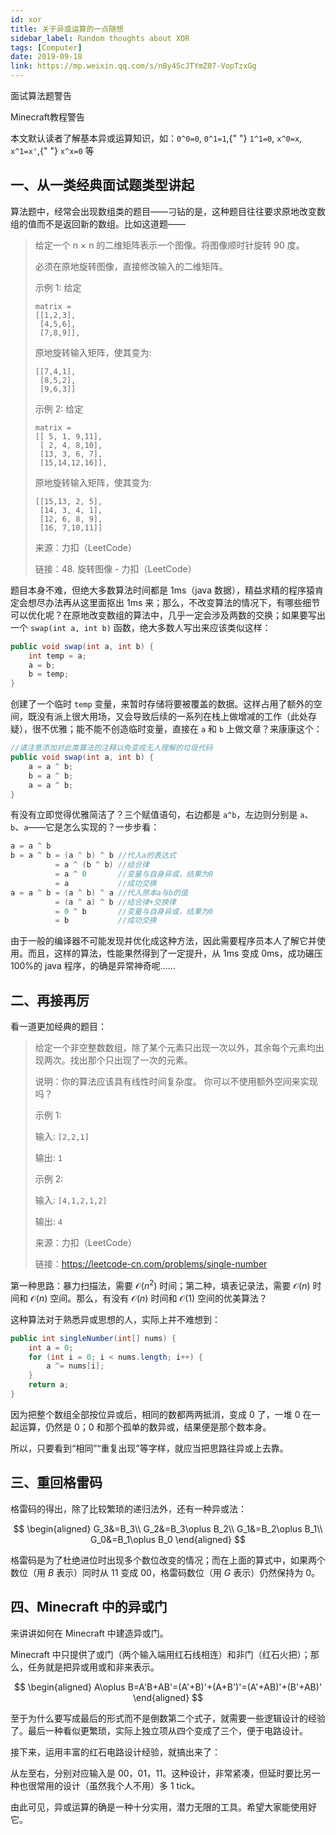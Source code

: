 ```yaml
---
id: xor
title: 关于异或运算的一点随想
sidebar_label: Random thoughts about XOR
tags: [Computer]
date: 2019-09-18
link: https://mp.weixin.qq.com/s/nBy4ScJTYmZ07-VopTzxGg
---
```



<DocMetadataBanner frontMatter={frontMatter} />

<p style={{ color: "orange" }}>面试算法题警告</p>
<p style={{ color: "orange" }}>Minecraft教程警告</p>
<p style={{ color: "orange" }}>
  本文默认读者了解基本异或运算知识，如：<code>0^0=0</code>, <code>0^1=1</code>,{" "}
  <code>1^1=0</code>, <code>x^0=x</code>, <code>x^1=x'</code>,{" "}
  <code>x^x=0</code> 等
</p>

## 一、从一类经典面试题类型讲起

算法题中，经常会出现数组类的题目——刁钻的是，这种题目往往要求原地改变数组的值而不是返回新的数组。比如这道题——

> 给定一个 n × n 的二维矩阵表示一个图像。将图像顺时针旋转 90 度。
>
> 必须在原地旋转图像，直接修改输入的二维矩阵。
>
> 示例 1: 给定
>
> ```text
> matrix =
> [[1,2,3],
>  [4,5,6],
>  [7,8,9]],
> ```
>
> 原地旋转输入矩阵，使其变为:
>
> ```text
> [[7,4,1],
>  [8,5,2],
>  [9,6,3]]
> ```
>
> 示例 2: 给定
>
> ```text
> matrix =
> [[ 5, 1, 9,11],
>  [ 2, 4, 8,10],
>  [13, 3, 6, 7],
>  [15,14,12,16]],
> ```
>
> 原地旋转输入矩阵，使其变为:
>
> ```text
> [[15,13, 2, 5],
>  [14, 3, 4, 1],
>  [12, 6, 8, 9],
>  [16, 7,10,11]]
> ```
>
> 来源：力扣（LeetCode）
>
> 链接：48. 旋转图像 - 力扣（LeetCode）

题目本身不难，但绝大多数算法时间都是 1ms（java 数据），精益求精的程序猿肯定会想尽办法再从这里面抠出 1ms 来；那么，不改变算法的情况下，有哪些细节可以优化呢？在原地改变数组的算法中，几乎一定会涉及两数的交换；如果要写出一个 `swap(int a, int b)` 函数，绝大多数人写出来应该类似这样：

```java
public void swap(int a, int b) {
    int temp = a;
    a = b;
    b = temp;
}
```

创建了一个临时 `temp` 变量，来暂时存储将要被覆盖的数据。这样占用了额外的空间，既没有派上很大用场，又会导致后续的一系列在栈上做增减的工作（此处存疑），很不优雅；能不能不创造临时变量，直接在 `a` 和 `b` 上做文章？来康康这个：

```java
//请注意添加对此类算法的注释以免变成无人理解的垃圾代码
public void swap(int a, int b) {
    a = a ^ b;
    b = a ^ b;
    a = a ^ b;
}
```

有没有立即觉得优雅简洁了？三个赋值语句，右边都是 `a^b`，左边则分别是 `a`、`b`、`a`——它是怎么实现的？一步步看：

```java
a = a ^ b
b = a ^ b = (a ^ b) ^ b //代入a的表达式
          = a ^ (b ^ b) //结合律
          = a ^ 0       //变量与自身异或，结果为0
          = a           //成功交换
a = a ^ b = (a ^ b) ^ a //代入原本a与b的值
          = (a ^ a) ^ b //结合律+交换律
          = 0 ^ b       //变量与自身异或，结果为0
          = b           //成功交换
```

由于一般的编译器不可能发现并优化成这种方法，因此需要程序员本人了解它并使用。而且，这样的算法，性能果然得到了一定提升，从 1ms 变成 0ms，成功碾压 100%的 java 程序，的确是异常神奇呢……

## 二、再接再厉

看一道更加经典的题目：

> 给定一个非空整数数组，除了某个元素只出现一次以外，其余每个元素均出现两次。找出那个只出现了一次的元素。
>
> 说明：你的算法应该具有线性时间复杂度。 你可以不使用额外空间来实现吗？
>
> 示例 1:
>
> 输入: `[2,2,1]`
>
> 输出: `1`
>
> 示例 2:
>
> 输入: `[4,1,2,1,2]`
>
> 输出: `4`
>
> 来源：力扣（LeetCode）
>
> 链接：https://leetcode-cn.com/problems/single-number

第一种思路：暴力扫描法，需要 $\mathcal{O}(n^2)$ 时间；第二种，填表记录法，需要 $\mathcal{O}(n)$ 时间和 $\mathcal{O}(n)$ 空间。那么，有没有 $\mathcal{O}(n)$ 时间和 $\mathcal{O}(1)$ 空间的优美算法？

这种算法对于熟悉异或思想的人，实际上并不难想到：

```java
public int singleNumber(int[] nums) {
    int a = 0;
    for (int i = 0; i < nums.length; i++) {
        a ^= nums[i];
    }
    return a;
}
```

因为把整个数组全部按位异或后，相同的数都两两抵消，变成 0 了，一堆 0 在一起运算，仍然是 0；0 和那个孤单的数异或，结果便是那个数本身。

所以，只要看到“相同”“重复出现”等字样，就应当把思路往异或上去靠。

## 三、重回格雷码

格雷码的得出，除了比较繁琐的递归法外，还有一种异或法：

$$
\begin{aligned}
G_3&=B_3\\
G_2&=B_3\oplus B_2\\
G_1&=B_2\oplus B_1\\
G_0&=B_1\oplus B_0
\end{aligned}
$$

格雷码是为了杜绝进位时出现多个数位改变的情况；而在上面的算式中，如果两个数位（用 $B$ 表示）同时从 11 变成 00，格雷码数位（用 $G$ 表示）仍然保持为 0。

## 四、Minecraft 中的异或门

来讲讲如何在 Minecraft 中建造异或门。

Minecraft 中只提供了或门（两个输入端用红石线相连）和非门（红石火把）；那么，任务就是把异或用或和非来表示。

$$
\begin{aligned}
A\oplus B=A'B+AB'=(A'+B)'+(A+B')'=(A'+AB)'+(B'+AB)'
\end{aligned}
$$

至于为什么要写成最后的形式而不是倒数第二个式子，就需要一些逻辑设计的经验了。最后一种看似更繁琐，实际上独立项从四个变成了三个，便于电路设计。

接下来，运用丰富的红石电路设计经验，就搞出来了：

<Figure src="/img/./docs/Technology/xor/JGibibkelET6ickicicmsMd0DBoeWH4UjqXpE9cQke2iaoOHl6G11EPeDNCFFKe8JBicQTLShTYQeseTjib8YgymQHMI8g.jpeg"></Figure>

从左至右，分别对应输入是 00，01，11。这种设计，非常紧凑，但延时要比另一种也很常用的设计（虽然我个人不用）多 1 tick。

由此可见，异或运算的确是一种十分实用，潜力无限的工具。希望大家能使用好它。
